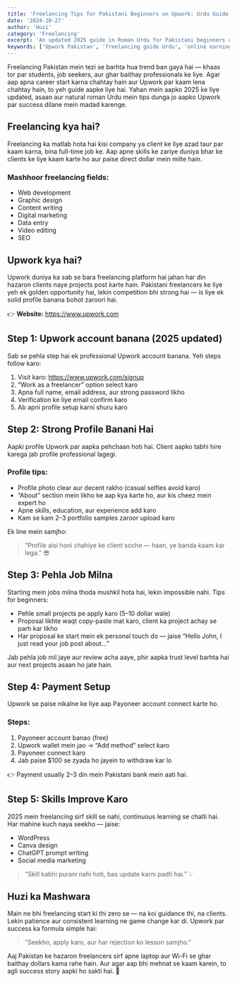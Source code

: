 ```yaml
---
title: 'Freelancing Tips for Pakistani Beginners on Upwork: Urdu Guide 2025'
date: '2024-10-27'
author: 'Huzi'
category: 'Freelancing'
excerpt: 'An updated 2025 guide in Roman Urdu for Pakistani beginners on how to start freelancing on Upwork, create a strong profile, get their first job, and manage payments.'
keywords: ['Upwork Pakistan', 'freelancing guide Urdu', 'online earning Pakistan', 'Upwork profile tips', 'how to start freelancing']
---
```


Freelancing Pakistan mein tezi se barhta hua trend ban gaya hai — khaas tor par students, job seekers, aur ghar baithay professionals ke liye. Agar aap apna career start karna chahtay hain aur Upwork par kaam lena chahtay hain, to yeh guide aapke liye hai. Yahan mein aapko 2025 ke liye updated, asaan aur natural roman Urdu mein tips dunga jo aapko Upwork par success dilane mein madad karenge.

## Freelancing kya hai?

Freelancing ka matlab hota hai kisi company ya client ke liye azad taur par kaam karna, bina full-time job ke. Aap apne skills ke zariye duniya bhar ke clients ke liye kaam karte ho aur paise direct dollar mein milte hain.

### Mashhoor freelancing fields:
*   Web development
*   Graphic design
*   Content writing
*   Digital marketing
*   Data entry
*   Video editing
*   SEO

## Upwork kya hai?

Upwork duniya ka sab se bara freelancing platform hai jahan har din hazaron clients naye projects post karte hain. Pakistani freelancers ke liye yeh ek golden opportunity hai, lekin competition bhi strong hai — is liye ek solid profile banana bohot zaroori hai.

👉 **Website:** https://www.upwork.com

## Step 1: Upwork account banana (2025 updated)

Sab se pehla step hai ek professional Upwork account banana.
Yeh steps follow karo:

1.  Visit karo: https://www.upwork.com/signup
2.  “Work as a freelancer” option select karo
3.  Apna full name, email address, aur strong password likho
4.  Verification ke liye email confirm karo
5.  Ab apni profile setup karni shuru karo

## Step 2: Strong Profile Banani Hai

Aapki profile Upwork par aapka pehchaan hoti hai. Client aapko tabhi hire karega jab profile professional lagegi.

### Profile tips:
*   Profile photo clear aur decent rakho (casual selfies avoid karo)
*   “About” section mein likho ke aap kya karte ho, aur kis cheez mein expert ho
*   Apne skills, education, aur experience add karo
*   Kam se kam 2–3 portfolio samples zaroor upload karo

Ek line mein samjho:
> “Profile aisi honi chahiye ke client soche — haan, ye banda kaam kar lega.” 😎

## Step 3: Pehla Job Milna

Starting mein jobs milna thoda mushkil hota hai, lekin impossible nahi.
Tips for beginners:

*   Pehle small projects pe apply karo (5–10 dollar wale)
*   Proposal likhte waqt copy-paste mat karo, client ka project achay se parh kar likho
*   Har proposal ke start mein ek personal touch do — jaise “Hello John, I just read your job post about...”

Jab pehla job mil jaye aur review acha aaye, phir aapka trust level barhta hai aur next projects asaan ho jate hain.

## Step 4: Payment Setup

Upwork se paise nikalne ke liye aap Payoneer account connect karte ho.

### Steps:
1.  Payoneer account banao (free)
2.  Upwork wallet mein jao → “Add method” select karo
3.  Payoneer connect karo
4.  Jab paise $100 se zyada ho jayein to withdraw kar lo

👉 Payment usually 2–3 din mein Pakistani bank mein aati hai.

## Step 5: Skills Improve Karo

2025 mein freelancing sirf skill se nahi, continuous learning se chalti hai.
Har mahine kuch naya seekho — jaise:

*   WordPress
*   Canva design
*   ChatGPT prompt writing
*   Social media marketing

> “Skill kabhi purani nahi hoti, bas update karni padti hai.” 💡

## Huzi ka Mashwara

Main ne bhi freelancing start ki thi zero se — na koi guidance thi, na clients. Lekin patience aur consistent learning ne game change kar di. Upwork par success ka formula simple hai:

> “Seekho, apply karo, aur har rejection ko lesson samjho.”

Aaj Pakistan ke hazaron freelancers sirf apne laptop aur Wi-Fi se ghar baithay dollars kama rahe hain.
Aur agar aap bhi mehnat se kaam karein, to agli success story aapki ho sakti hai. 🌟
